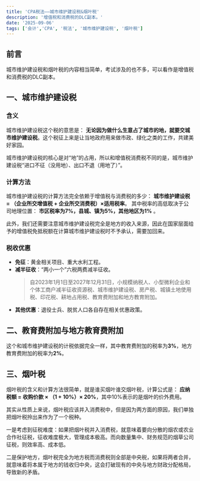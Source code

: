 ```yaml
---
title: 'CPA税法——城市维护建设税&烟叶税'
description: '增值税和消费税的DLC副本。'
date: '2025-09-06'
tags: ['会计','CPA', '税法', '城市维护建设税', '烟叶税']
---
```


## 前言

城市维护建设税和烟叶税的内容相当简单，考试涉及的也不多，可以看作是增值税和消费税的DLC副本。

## 一、城市维护建设税

### 含义

城市维护建设税这个税的意思是： **无论因为做什么生意占了城市的地，就要交城市维护建设税**。这个税征上来是让当地政府用来做市政、绿化之类的工作，共建美好家园。

城市维护建设税的核心是对“地”的占用，所以和增值税消费税不同的是，城市维护建设税“进口不征（没用地）、出口不退（用地了）”。

### 计算方法

城市维护建设税的计算方法完全依赖于增值税与消费税的多少： **城市维护建设税 = （企业所交增值税 + 企业所交消费税）×适用税率**。 其中税率的高低取决于公司地理位置： **市区税率为7%，县城、镇为5%，其他地区为1%** 。

此外，我们还需要注意城市维护建设税完全是地方的收入来源，因此在国家层面给予的增值税免抵税额在计算城市维护建设税时不予承认，需要加回来。

### 税收优惠

- **免征**：黄金相关项目、重大水利工程。
- **减半征收**：“两小一个”六税两费减半征收。
  > 自2023年1月1日至2027年12月31日，小规模纳税人、小型微利企业和个体工商户减半征收资源税、城市维护建设税、房产税、城镇土地使用税、印花税、耕地占用税、教育费附加和地方教育附加。
- **其他优惠**：退役士兵、脱贫人口各自存在相关优惠政策。

## 二、教育费附加与地方教育费附加

这个和城市维护建设税的计税依据完全一样，其中教育费附加的税率为**3%**，地方教育费附加的税率为**2%**。

## 三、烟叶税

烟叶税的含义和计算方法很简单，就是谁买烟叶谁交烟叶税，计算公式是： **应纳税额 = 收购价款 × （1 + 10%）× 20%**，其中10%表示的是烟叶的价外费用。

其实从性质上来说，烟叶税应该并入消费税中，但是因为两方面的原因，我们单独把烟叶税拎出来作为了一个税种。

一是考虑到征税难度：如果把烟叶税并入消费税，就意味着要向分散的烟农或农业合作社征税，征收难度极大，管理成本极高。而向数量集中、财务规范的烟草公司征税，则效率高、成本低。

二是保护地方，烟叶税完全为地方税而消费税则全部是中央税，如果将两者合并，就意味着将本属于地方的钱收归中央，这会打破现有的中央与地方财政分配格局，导致新的矛盾。
